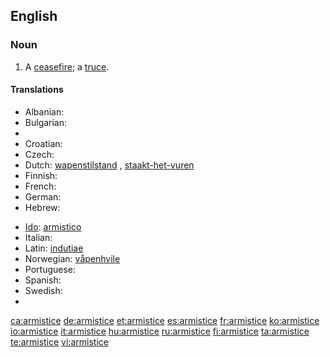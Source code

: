 ==English==

===Noun===
{{en-noun}}

# A [[ceasefire]]; a [[truce]].

====Translations====
{{trans-top|ceasefire, a truce.}}
* Albanian: {{t+|sq|armëpushim|xs=Albanian}} {{g|Albanian}}
* Bulgarian: {{t+|bg|примирие|n|sc=Cyrl}}
* {{trreq|Chinese}}
* Croatian: {{t-|hr|primirje|n}}
* Czech: {{t|cs|příměří|n}}
* Dutch: [[wapenstilstand]] {{m}}, [[staakt-het-vuren]] {{n}}
* Finnish: {{t+|fi|aselepo}}
* French: {{t+|fr|armistice|m}}
* German: {{t+|de|Waffenstillstand|m}}
* Hebrew: {{he-translation|שביתת נשק|sh"vitat neshek}}
{{trans-mid}}
* [[Ido]]: [[armistico]]
* Italian: {{t-|it|armistizio|m}}
* Latin: [[indutiae]] {{f|p}}
* Norwegian: [[våpenhvile]] {{m}}
* Portuguese: {{t+|pt|armistício|m}}
* Spanish: {{t+|es|armisticio|m}}
* Swedish: {{t|sv|vapenvila|c}}
* {{trreq|Turkish}}
{{trans-bottom}}

[[ca:armistice]]
[[de:armistice]]
[[et:armistice]]
[[es:armistice]]
[[fr:armistice]]
[[ko:armistice]]
[[io:armistice]]
[[it:armistice]]
[[hu:armistice]]
[[ru:armistice]]
[[fi:armistice]]
[[ta:armistice]]
[[te:armistice]]
[[vi:armistice]]
